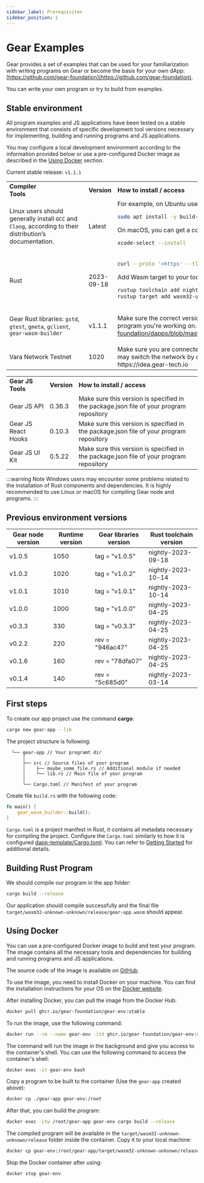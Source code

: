 ```yaml
---
sidebar_label: Prerequisites
sidebar_position: 1
---
```



# Gear Examples

Gear provides a set of examples that can be used for your familiarization with writing programs on Gear or become the basis for your own dApp: [https://github.com/gear-foundation](https://github.com/gear-foundation).

You can write your own program or try to build from examples.

## Stable environment

All program examples and JS applications have been tested on a stable environment that consists of specific development tool versions necessary for implementing, building and running programs and JS applications.

You may configure a local development environment according to the information provided below or use a pre-configured Docker image as described in the [Using Docker](#using-docker) section.

Current stable release: `v1.1.1`

<table>
<tr>
<td><b> Compiler Tools</b>&nbsp;&nbsp;&nbsp;&nbsp;&nbsp;&nbsp;&nbsp;&nbsp;&nbsp;&nbsp;&nbsp;&nbsp;&nbsp;&nbsp;&nbsp;&nbsp;&nbsp;&nbsp;&nbsp;&nbsp;&nbsp;&nbsp;&nbsp;&nbsp;&nbsp;&nbsp;&nbsp;&nbsp;&nbsp;&nbsp;&nbsp;&nbsp;&nbsp;&nbsp;&nbsp;<img width='800'/></td> <td><b> Version </b></td> <td><b> How to install / access </b></td>
</tr>

<tr>
<td>

Linux users should generally install `GCC` and `Clang`, according to their distribution’s documentation.

</td>
<td>Latest</td>
<td>
For example, on Ubuntu use:

```bash
sudo apt install -y build-essential clang cmake
```
On macOS, you can get a compiler toolset by running:
```bash
xcode-select --install
```
</td>
</tr>

<tr>
<td> Rust </td>
<td> 2023-09-18 </td>
<td>

```bash
curl --proto '=https' --tlsv1.2 -sSf https://sh.rustup.rs | sh
```
Add Wasm target to your toolchain:
```bash
rustup toolchain add nightly
rustup target add wasm32-unknown-unknown --toolchain nightly
```
</td>
</tr>
<tr>
<td>

Gear Rust libraries: `gstd`, `gtest`, `gmeta`, `gclient`, `gear-wasm-builder`

</td>
<td>

v1.1.1
</td>
<td>

Make sure the correct version is tagged in the `Cargo.toml` file of the program you're working on. For example:
https://github.com/gear-foundation/dapps/blob/master/contracts/Cargo.toml

</td>
</tr>

<tr>
<td>
Vara Network Testnet
</td>
<td>
1020
</td>
<td>
Make sure you are connected to the Vara Network Testnet. You may switch the network by clicking on the network name in the https://idea.gear-tech.io
</td>
</tr>

</table>

<table>
<tr>
<td><b>Gear JS Tools</b></td>
<td><b>Version</b></td>
<td><b>How to install / access</b></td>
</tr>
<tr>
<td>Gear JS API</td>
<td>0.36.3</td>
<td>Make sure this version is specified in the package.json file of your program repository</td>
</tr>
<tr>
<td>Gear JS React Hooks</td>
<td>0.10.3</td>
<td>Make sure this version is specified in the package.json file of your program repository</td>
</tr>
<tr>
<td>Gear JS UI Kit</td>
<td>0.5.22</td>
<td>Make sure this version is specified in the package.json file of your program repository</td>
</tr>
</table>

:::warning Note
Windows users may encounter some problems related to the installation of Rust components and dependencies.
It is highly recommended to use Linux or macOS for compiling Gear node and programs.
:::

## Previous environment versions

| Gear node version | Runtime version | Gear libraries version | Rust toolchain version |
| ----------------- | --------------- | ---------------------- | ---------------------- |
| v1.0.5            | 1050            | tag = "v1.0.5"         | nightly-2023-09-18     |
| v1.0.2            | 1020            | tag = "v1.0.2"         | nightly-2023-10-14     |
| v1.0.1            | 1010            | tag = "v1.0.1"         | nightly-2023-10-14     |
| v1.0.0            | 1000            | tag = "v1.0.0"         | nightly-2023-04-25     |
| v0.3.3            | 330             | tag = "v0.3.3"         | nightly-2023-04-25     |
| v0.2.2            | 220             | rev = "946ac47"        | nightly-2023-04-25     |
| v0.1.6            | 160             | rev = "78dfa07"        | nightly-2023-04-25     |
| v0.1.4            | 140             | rev = "5c685d0"        | nightly-2023-03-14     |

## First steps

To create our app project use the command **cargo**:

```bash
cargo new gear-app --lib
```

The project structure is following:

```
  └── gear-app // Your programt dir
      │
      ├── src // Source files of your program
      │    ├── maybe_some_file.rs // Additional module if needed
      │    └── lib.rs // Main file of your program
      │
      └── Cargo.toml // Manifest of your program
```

Create file `build.rs` with the following code:

```rust
fn main() {
    gear_wasm_builder::build();
}
```

`Cargo.toml` is a project manifest in Rust, it contains all metadata necessary for compiling the project.
Configure the `Cargo.toml` similarly to how it is configured [dapp-template/Cargo.toml](https://github.com/gear-foundation/dapp-template/blob/master/Cargo.toml). You can refer to [Getting Started](/docs/getting-started-in-5-minutes.md) for additional details.

## Building Rust Program

We should compile our program in the app folder:

```bash
cargo build --release
```

Our application should compile successfully and the final file `target/wasm32-unknown-unknown/release/gear-app.wasm` should appear.

## Using Docker

You can use a pre-configured Docker image to build and test your program. The image contains all the necessary tools and dependencies for building and running programs and JS applications.

The source code of the image is available on [GitHub](https://github.com/gear-foundation/gear-env).

To use the image, you need to install Docker on your machine. You can find the installation instructions for your OS on the [Docker website](https://docs.docker.com/get-docker/).

After installing Docker, you can pull the image from the Docker Hub:

```bash
docker pull ghcr.io/gear-foundation/gear-env:stable
```

To run the image, use the following command:

```bash
docker run --rm --name gear-env -itd ghcr.io/gear-foundation/gear-env:stable bash
```

The command will run the image in the background and give you access to the container's shell. You can use the following command to access the container's shell:

```bash
docker exec -it gear-env bash
```

Copy a program to be built to the container (Use the `gear-app` created above):

```bash
docker cp ./gear-app gear-env:/root
```

After that, you can build the program:

```bash
docker exec -itw /root/gear-app gear-env cargo build --release
```

The compiled program will be available in the `target/wasm32-unknown-unknown/release` folder inside the container. Copy it to your local machine:

```bash
docker cp gear-env:/root/gear-app/target/wasm32-unknown-unknown/release/. ./
```

Stop the Docker container after using:

```shell
docker stop gear-env
```
